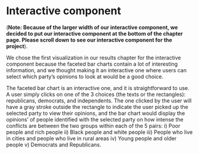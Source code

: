 # Interactive component

(**Note: Because of the larger width of our interactive component, we decided to put our interactive component at the bottom of the chapter page. Please scroll down to see our interactive component for the project**).

We chose the first visualization in our results chapter for the interactive component because the faceted bar charts contain a lot of interesting information, and we thought making it an interactive one where users can select which party's opinions to look at would be a good choice.

The faceted bar chart is an interactive one, and it is straightforward to use. A user simply clicks on one of the 3 choices (the texts or the rectangles): republicans, democrats, and independents. The one clicked by the user will have a gray stroke outside the rectangle to indicate the user picked up the selected party to view their opinions, and the bar chart would display the opinions' of people identified with the selected party on how intense the conflicts are between the two groups within each of the 5 pairs: i) Poor people and rich people ii) Black people and white people iii) People who live in cities and people who live in rural areas iv) Young people and older people v) Democrats and Republicans. 

<script src="https://d3js.org/d3.v6.js"></script>
 
<script>
  // Create svg and initial bars

  var svg = d3
    .select('body')
    .append('svg')
    .attr('width', '1000')
    .attr('height', '1000');
  
	svg.append("rect")
    .attr("x","210").attr("y", "200")
    .attr("fill", "#F8F9F9")
    .attr('width', '800')
    .attr('height','235');

  svg.append("text")
    .text("In").attr("x","110").attr("y", "70")
    .attr("font-size", "20");
  
  svg.append("text")
  .text("' opinion,").attr("x","430").attr("y", "70")
  .attr("font-size", "20");
  
  svg.append("text")
  .text("are conflicts between ... and ... very strong, strong, not very strong, or there are not conflicts?")
    .attr("x","110").attr("y", "95")
    .attr("font-size", "20");
  
  var options = svg.append("g")
    .attr("id","buttons")

  options.append("rect")
    .attr("id","rep")
    .attr("x","135").attr("y", "55")
    .attr("fill", "#E5E7E9")
    .attr('width', '90')
    .attr('height','20')
    .attr('stroke', "gray")
    .attr("stroke-width","3");
  
  options.append("rect")
    .attr('id','dem')
    .attr("x","235").attr("y", "55")
    .attr("fill", "#E5E7E9")
    .attr('width', '80')
    .attr('height','20');
  
  options.append("rect")
    .attr('id','ind')
    .attr("x","325").attr("y", "55")
    .attr("fill", "#E5E7E9")
    .attr('width', '100')
    .attr('height','20');

  options.append("text")
    .attr('id','rep')
    .attr("x","140").attr("y", "70")
    .text("Republicans");

  options.append("text")
    .attr('id','dem')
    .attr("x","240").attr("y", "70")
    .text("Democrats");

  options.append("text")
    .attr('id','ind')
    .attr("x","332").attr("y", "70")
    .text("Independents");

  var vsdata = [9, 12, 13, 75, 8];
  var sdata = [27, 24, 24, 20, 28];
  var nvsdata = [46, 43, 35, 3, 46];
  var ndata = [16, 18, 26, 1, 16];
  var facetlabels = ["Very strong conflicts",
                    "Strong conflicts",
                    "Not very strong conflicts",
                    "There are no conflicts"];
	var ylabels = ["Young and Old",
                "Poor and Rich",
                "People in Cities and in Rural Areas",
                "Democrats and Republicans",
                "Black and White"];
  
  var vs = svg
    .append('g')
    .attr('id', 'vs');
    

  var s = svg
    .append('g')
    .attr('id', 's');
  
  var nvs = svg
    .append('g')
    .attr('id', 'nvs');
  
  var n = svg
    .append('g')
    .attr('id', 'n');

	var y = svg.append('g')
    .attr('id','ylabels')
    .selectAll("text")
    .data(ylabels);
  
  y.enter()
    .append("text")
    .attr("x", "200")
    .attr("y",(d,i)=>i*50+225)
    .attr("text-anchor","end")
    .attr("font-family","sans-serif")
    .attr("font-size","12")
    .text(d=>d);
  
  var facets = svg.append('g')
    .attr('id','facets')
    .selectAll("text")
    .data(facetlabels);
  
  facets.enter()
    .append("text")
    .attr("x", (d,i)=> i*200+210)
    .attr("y", "180")
    .attr("font-family","sans-serif")
    .attr("font-weight", "bold")
    .attr("font-size","12")
    .text(d=>d);
  
  
  vs
  	.selectAll('rect')
    .data(vsdata)
    .enter()
    .append('rect')
    .attr('x', '210')
    .attr('y', (d, i) => i * 50 + 200)
    .attr('width', d => d*2)
    .attr('height', '35')
    .attr('fill', '#78281F');
  
  vs.selectAll("text")
  	.data(vsdata)
  	.enter()
    .append("text")
    .attr('x', d=>d*2+215)
    .attr('y', (d, i) => i * 50 + 222)
    .attr("fill", "#78281F")
    .attr("text-anchor","start")
    .text(d=>d+"%");
  

  s
    .selectAll('rect')
    .data(sdata)
    .enter()
    .append('rect')
    .attr('x', '410')
    .attr('y', (d, i) => i * 50 + 200)
    .attr('width', d => d*2)
    .attr('height', '35')
    .attr('fill', '#B03A2E');
  
  s.selectAll("text")
  	.data(sdata)
  	.enter()
    .append("text")
    .attr('x', d=>d*2+415)
    .attr('y', (d, i) => i * 50 + 222)
    .attr("fill", "#B03A2E")
    .attr("text-anchor","start")
    .text(d=>d+"%");
  
  
  nvs
    .selectAll('rect')
    .data(nvsdata)
    .enter()
    .append('rect')
    .attr('x', '610')
    .attr('y', (d, i) => i * 50 + 200)
    .attr('width', (d) => d*2)
    .attr('height', '35')
    .attr('fill', "#EC7063");
  
  nvs.selectAll("text")
  	.data(nvsdata)
  	.enter()
    .append("text")
    .attr('x', d=>d*2+615)
    .attr('y', (d, i) => i * 50 + 222)
    .attr("fill", "#EC7063")
    .attr("text-anchor","start")
    .text(d=>d+"%");
  
  n
    .selectAll('rect')
    .data(ndata)
    .enter()
    .append('rect')
    .attr('x', '810')
    .attr('y', (d, i) => i * 50 + 200)
    .attr('width', (d) => d*2)
    .attr('height', '35')
    .attr('fill', '#E6B0AA');
  
  n.selectAll("text")
  	.data(ndata)
  	.enter()
    .append("text")
    .attr('x', d=>d*2+815)
    .attr('y', (d, i) => i * 50 + 222)
    .attr("fill", "#E6B0AA")
    .attr("text-anchor","start")
    .text(d=>d+"%");

  // General Update Pattern
  demdata = [[14,44,16,72,26],[28,34,33,21,49],[44,14,35,4,19],[13,6,14,0,4]]
  inddata = [[12,28,15,72,17],[23,31,26,20,31],[47,30,38,6,42],[16,8,19,0,8]]
  repdata = [[9,12,13,75,8],[27,24,24,20,28],[46,43,35,3,46],[16,18,26,1,16]]
  
  function changedata(VSdata,Sdata,NVSdata,Ndata) {
    	var dvs = svg
        .select("#vs");
      
      dvs.selectAll("rect")
        .data(VSdata)
        .transition()
        .duration(1000)
        .attr('width', d => d*2);

      dvs.selectAll("text")
        .data(VSdata)
        .transition()
        .duration(1000)
        .attr('x', d=>d*2+215)
        .text(d=>d+"%");
    
    	var ds = svg
        .select("#s");
      
      ds.selectAll("rect")
        .data(Sdata)
        .transition()
        .duration(1000)
        .attr('width', d => d*2);
      
      ds.selectAll("text")
        .data(Sdata)
        .transition()
        .duration(1000)
        .attr('x', d=>d*2+415)
        .text(d=>d+"%");
      
      var dnvs = svg
        .select("#nvs");
      
      dnvs.selectAll("rect")
        .data(NVSdata)
        .transition()
        .duration(1000)
        .attr('width', d => d*2);
      
      dnvs.selectAll("text")
        .data(NVSdata)
        .transition()
        .duration(1000)
        .attr('x', d=>d*2+615)
        .text(d=>d+"%");
      
      var dn = svg
        .select("#n");
      
      dn.selectAll("rect")
        .data(Ndata)
        .transition()
        .duration(1000)
        .attr('width', d => d*2);
      
      dn.selectAll("text")
        .data(Ndata)
        .transition()
        .duration(1000)
        .attr('x', d=>d*2+815)
        .text(d=>d+"%");
    }

    svg.select("#buttons").selectAll("text")
      .on("click", function () {
        var buttonID = d3.select(this).attr("id");
        svg.select("#buttons").selectAll("rect")
          .attr("stroke-width", "0");

        if (buttonID == "rep") {
          svg.select("#buttons").select("rect#rep")
            .attr("stroke", "grey")
            .attr("stroke-width","3");
          
          changedata(repdata[0],repdata[1],repdata[2],repdata[3])

        } else if (buttonID == "dem") {
          svg.select("#buttons").select("rect#dem")
            .attr("stroke", "grey")
            .attr("stroke-width","3");
          
          changedata(demdata[0],demdata[1],demdata[2],demdata[3])
        } else {
          svg.select("#buttons").select("rect#ind")
            .attr("stroke", "grey")
            .attr("stroke-width","3");
          
          changedata(inddata[0],inddata[1],inddata[2],inddata[3])
        }
    })

    svg.select("#buttons").selectAll("rect")
      .on("click", function () {
        var buttonID = d3.select(this).attr("id");
        svg.select("#buttons").selectAll("rect")
          .attr("stroke-width", "0");

        if (buttonID == "rep") {
          svg.select("#buttons").select("rect#rep")
            .attr("stroke", "grey")
            .attr("stroke-width","3");
          
          changedata(repdata[0],repdata[1],repdata[2],repdata[3])

        } else if (buttonID == "dem") {
          svg.select("#buttons").select("rect#dem")
            .attr("stroke", "grey")
            .attr("stroke-width","3");
          
          changedata(demdata[0],demdata[1],demdata[2],demdata[3])
        } else {
          svg.select("#buttons").select("rect#ind")
            .attr("stroke", "grey")
            .attr("stroke-width","3");
          
          changedata(inddata[0],inddata[1],inddata[2],inddata[3])
        }
    })

</script>
